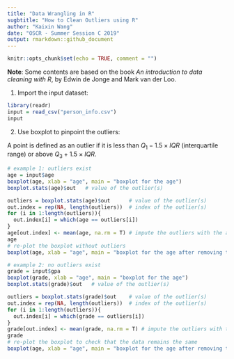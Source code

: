 ```yaml
---
title: "Data Wrangling in R"
sugbtitle: "How to Clean Outliers using R"
author: "Kaixin Wang"
date: "OSCR - Summer Session C 2019"
output: rmarkdown::github_document
---
```


```r
knitr::opts_chunk$set(echo = TRUE, comment = "")
```

**Note**: Some contents are based on the book *An introduction to data cleaning with R*, by Edwin de Jonge and  Mark van der Loo.

1. Import the input dataset:

```r
library(readr)
input = read_csv("person_info.csv")
input
```

2. Use boxplot to pinpoint the outliers:

A point is defined as an outlier if it is less than $Q_1 - 1.5 \times IQR$ (interquartile range) or above $Q_3 + 1.5 \times IQR$.

```r
# example 1: outliers exist
age = input$age
boxplot(age, xlab = "age", main = "boxplot for the age")
boxplot.stats(age)$out   # value of the outlier(s)

outliers = boxplot.stats(age)$out      # value of the outlier(s)
out.index = rep(NA, length(outliers))  # index of the outlier(s)
for (i in 1:length(outliers)){
  out.index[i] = which(age == outliers[i])
}
age[out.index] <- mean(age, na.rm = T) # impute the outliers with the average value
age
# re-plot the boxplot without outliers
boxplot(age, xlab = "age", main = "boxplot for the age after removing the outliers")
```

```r
# example 2: no outliers exist
grade = input$gpa
boxplot(grade, xlab = "age", main = "boxplot for the age")
boxplot.stats(grade)$out   # value of the outlier(s)

outliers = boxplot.stats(grade)$out    # value of the outlier(s)
out.index = rep(NA, length(outliers))  # index of the outlier(s)
for (i in 1:length(outliers)){
  out.index[i] = which(grade == outliers[i])
}
grade[out.index] <- mean(grade, na.rm = T) # impute the outliers with the average value
grade
# re-plot the boxplot to check that the data remains the same
boxplot(age, xlab = "age", main = "boxplot for the age after removing the outliers")
```
